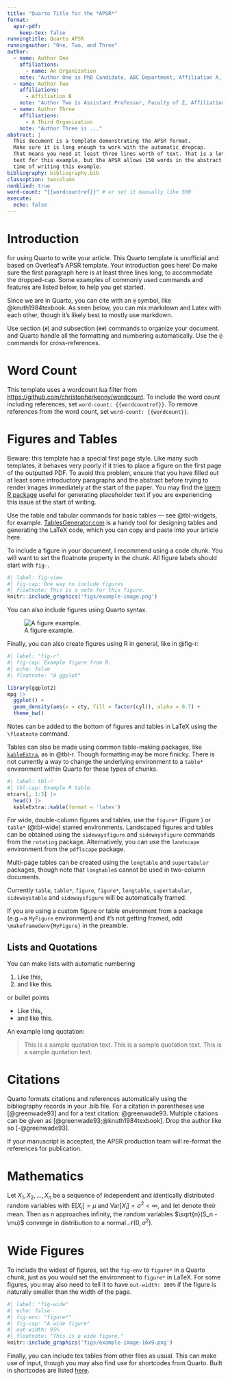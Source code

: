 ```yaml
---
title: "Quarto Title for the *APSR*"
format:
  apsr-pdf:
    keep-tex: false
runningtitle: Quarto APSR
runningauthor: "One, Two, and Three"
author:
  - name: Author One
    affiliations:
      - name: An Organization
    note: "Author One is PhD Candidate, ABC Department, Affiliation A, 12345 NY. (a.1@example.edu)"
  - name: Author Two
    affiliations:
      - Affiliation B
    note: "Author Two is Assistant Professor, Faculty of Z, Affiliation B, 42813. Corresponding Author (a.2@acme.edu) Additional notes about Author Two."
  - name: Author Three
    affiliations:
      - A Third Organization
    note: "Author Three is ..."
abstract: |
  This document is a template demonstrating the APSR format.
  Make sure it is long enough to work with the automatic dropcap.
  That means you need at least three lines worth of text. That is a lot of
  text for this example, but the APSR allows 150 words in the abstract at the
  time of writing this example.
bibliography: bibliography.bib
classoption: twocolumn
nonblind: true
word-count: "{{wordcountref}}" # or set it manually like 500
execute:
  echo: false
---
```


# Introduction {#sec-intro}

\dropcap{Thanks} for using Quarto to write your article. This Quarto template is unofficial and based on Overleaf's APSR template. Your introduction goes here! Do make sure the first paragraph here is at least three lines long, to accommodate the dropped-cap. Some examples of commonly used commands and features are listed below, to help you get started.

Since we are in Quarto, you can cite with an `@` symbol, like @knuth1984texbook. As seen below, you can mix markdown and Latex with each other, though it's likely best to mostly use markdown.

Use section (`#`) and subsection (`##`) commands to organize your document.
\LaTeX{} and Quarto handle all the formatting and numbering automatically.
Use the `@` commands for cross-references.

# Word Count

This template uses a wordcount lua filter from <https://github.com/christopherkenny/wordcount>.
To include the word count including references, set `word-count: {{wordcountref}}`.
To remove references from the word count, set `word-count: {{wordcount}}`.

# Figures and Tables

Beware: this template has a special first page style.
Like many such templates, it behaves very poorly if it tries to place a figure on the first page of the outputted PDF.
To avoid this problem, ensure that you have filled out at least some introductory paragraphs and the abstract before trying to render images immediately at the start of the paper.
You may find the [lorem R package](https://github.com/gadenbuie/lorem) useful for generating placeholder text if you are experiencing this issue at the start of writing.

Use the table and tabular commands for basic tables --- see @tbl-widgets, for example. [TablesGenerator.com](http://tablesgenerator.com) is a handy tool for designing tables and generating the LaTeX code, which you can copy and paste into your article here.

```{=tex}
\begin{table}[hbt!]
\caption{An example table}
\label{tbl-widgets}
\centering
\begin{tabular}{lr}
Item & Quantity \\\midrule
Widgets & 42 \\
Gadgets & 13
\end{tabular}
\floatnote{This is a note for this table.}
\end{table}
```


To include a figure in your document, I recommend using a code chunk.
You will want to set the floatnote property in the chunk.
All figure labels should start with `fig-`.

```r
#| label: fig-view
#| fig-cap: One way to include figures
#| floatnote: This is a note for this figure.
knitr::include_graphics('figs/example-image.png')
```

You can also include figures using Quarto syntax.

![A figure example.](figs/example-image.png){#fig-view2}


Finally, you can also create figures using R in general, like in @fig-r:

```r
#| label: "fig-r"
#| fig-cap: Example figure from R.
#| echo: false
#| floatnote: "A ggplot"

library(ggplot2)
mpg |>
  ggplot() +
  geom_density(aes(x = cty, fill = factor(cyl)), alpha = 0.7) +
  theme_bw()
```


Notes can be added to the bottom of figures and tables in LaTeX using the `\floatnote` command.

```{=tex}
\begin{table*}
\caption{Automobile Land Speed Records (GR 5-10).}
\label{tbl-wide}

\begin{tabular}{l l l l r}
Speed (mph) & Driver          & Car                        & Engine    & Date     \\
\midrule
407.447     & Craig Breedlove & Spirit of America          & GE J47    & 8/5/63   \\
413.199     & Tom Green       & Wingfoot Express           & WE J46    & 10/2/64  \\
434.22      & Art Arfons      & Green Monster              & GE J79    & 10/5/64  \\
468.719     & Craig Breedlove & Spirit of America          & GE J79    & 10/13/64 \\
526.277     & Craig Breedlove & Spirit of America          & GE J79    & 10/15/65 \\
536.712     & Art Arfons      & Green Monster              & GE J79    & 10/27/65 \\
555.127     & Craig Breedlove & Spirit of America, Sonic 1 & GE J79    & 11/2/65  \\
576.553     & Art Arfons      & Green Monster              & GE J79    & 11/7/65  \\
600.601     & Craig Breedlove & Spirit of America, Sonic 1 & GE J79    & 11/15/65 \\
622.407     & Gary Gabelich   & Blue Flame                 & Rocket    & 10/23/70 \\
633.468     & Richard Noble   & Thrust 2                   & RR RG 146 & 10/4/83  \\
763.035     & Andy Green      & Thrust SSC                 & RR Spey   & 10/15/97\\
\end{tabular}

\floatnote{\url{https://www.sedl.org/afterschool/toolkits/science/pdf/ast_sci_data_tables_sample.pdf}}

\end{table*}
```

Tables can also be made using common table-making packages, like [`kableExtra`](https://cran.r-project.org/web/packages/kableExtra/index.html), as in @tbl-r.
Though formatting may be more finicky.
There is not currently a way to change the underlying environment to a `table*` environment within Quarto for these types of chunks.

```r
#| label: tbl-r
#| tbl-cap: Example R table.
mtcars[, 1:3] |>
  head() |>
  kableExtra::kable(format = 'latex')
```

For wide, double-column figures and tables, use the `figure*` (Figure \ref{fig-wide}) or `table*` (@tbl-wide) starred environments. Landscaped figures and tables can be obtained using the `sidewaysfigure` and `sidewaysfigure` commands from the `rotating` package. Alternatively, you can use the `landscape` environment from the `pdflscape` package.

Multi-page tables can be created using the `longtable` and `supertabular` packages, though note that `longtable`s cannot be used in two-column documents.\footnote{This is an example footnote.}


Currently `table`, `table*`, `figure`, `figure*`, `longtable`, `supertabular`, `sidewaystable` and `sidewaysfigure` will be automatically framed.

If you are using a custom figure or table environment from a package (e.g.~a `MyFigure` environment) and it's not getting framed, add `\makeframedenv{MyFigure}` in the preamble.

## Lists and Quotations

You can make lists with automatic numbering \dots

1. Like this,
2. and like this.


\dots or bullet points \dots

- Like this,
- and like this.


An example long quotation:

> This is a sample quotation text. This is a sample quotation text. This is a sample quotation text.

# Citations

Quarto formats citations and references automatically using the bibliography records in your .bib file. For a citation in parentheses use [@greenwade93] and for a text citation: @greenwade93. Multiple citations can be given as [@greenwade93;@knuth1984texbook]. Drop the author like so [-@greenwade93].

If your manuscript is accepted, the APSR production team will re-format the references for publication. \emph{It is not necessary to format the reference list yourself to mirror the final published form.}

# Mathematics

Let $X_1, X_2, \ldots, X_n$ be a sequence of independent and identically distributed random variables with $\text{E}[X_i] = \mu$ and $\text{Var}[X_i] = \sigma^2 < \infty$, and let
\begin{equation}
\label{eq:CLT}
S_n = \frac{X_1 + X_2 + \cdots + X_n}{n}
      = \frac{1}{n}\sum_{i}^{n} X_i
\end{equation}
denote their mean. Then as $n$ approaches infinity, the random variables $\sqrt{n}(S_n - \mu)$ converge in distribution to a normal $\mathcal{N}(0, \sigma^2)$.


# Wide Figures

To include the widest of figures, set the `fig-env` to `figure*` in a Quarto chunk, just as you would set the environment to `figure*` in LaTeX. For some figures, you may also need to tell it to have `out-width: 100%` if the figure is naturally smaller than the width of the page.

```r
#| label: "fig-wide"
#| echo: false
#| fig-env: "figure*"
#| fig-cap: "A wide figure"
#| out-width: 95%
#| floatnote: "This is a wide figure."
knitr::include_graphics('figs/example-image-16x9.png')
```

Finally, you can include tex tables from other files as usual.
This can make use of input, though you may also find use for shortcodes from Quarto.
Built in shortcodes are listed [here](https://quarto.org/docs/extensions/shortcodes.html).

\input{figs/tableex2}

\clearpage
